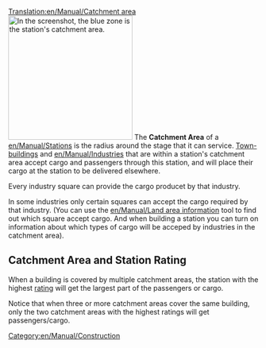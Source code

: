 [[Translation:en/Manual/Catchment area]]
[[File:en/Manual/Catchmentarea.png|thumb|right|250px|In the screenshot, the blue zone is the station's catchment area.]]
The '''Catchment Area''' of a [[en/Manual/Stations]] is the radius around the stage that it can service. [[en/Manual/Towns|Town-buildings]] and [[en/Manual/Industries]] that are within a station's catchment area accept cargo and passengers through this station, and will place their cargo at the station to be delivered elsewhere.

Every industry square can provide the cargo producet by that industry. 

In some industries only certain squares can accept the cargo required by that industry. (You can use the [[en/Manual/Land area information]] tool to find out which square accept cargo. And when building a station you can turn on information about which types of cargo will be acceped by industries in the catchment area).

== Catchment Area and Station Rating ==
When a building is covered by multiple catchment areas, the station with the highest [[en/Manual/Game Mechanics/Main Page#station-rating|rating]] will get the largest part of the passengers or cargo.

Notice that when three or more catchment areas cover the same building, only the two catchment areas with the highest ratings will get passengers/cargo.

[[Category:en/Manual/Construction]]